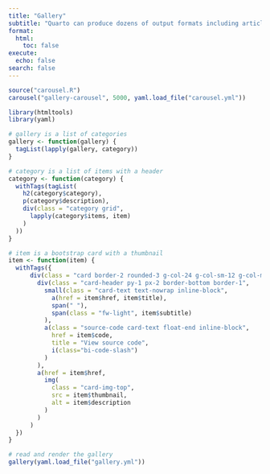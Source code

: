 ```yaml
---
title: "Gallery"
subtitle: "Quarto can produce dozens of output formats including articles, reports, presentations, interactive documents, websites, and books."
format:
  html:
    toc: false
execute:
  echo: false
search: false
---
```


```r
source("carousel.R")
carousel("gallery-carousel", 5000, yaml.load_file("carousel.yml"))
```

```r
library(htmltools)
library(yaml)

# gallery is a list of categories
gallery <- function(gallery) {
  tagList(lapply(gallery, category))
}

# category is a list of items with a header
category <- function(category) {
  withTags(tagList(
    h2(category$category),
    p(category$description),
    div(class = "category grid",
      lapply(category$items, item)
    )
  ))
}

# item is a bootstrap card with a thumbnail
item <- function(item) {
  withTags({
      div(class = "card border-2 rounded-3 g-col-24 g-col-sm-12 g-col-md-8 mb-2",
        div(class = "card-header py-1 px-2 border-bottom border-1",
          small(class = "card-text text-nowrap inline-block",
            a(href = item$href, item$title), 
            span(" "),
            span(class = "fw-light", item$subtitle)
          ),
          a(class = "source-code card-text float-end inline-block", 
            href = item$code,
            title = "View source code",
            i(class="bi-code-slash")
          )
        ),
        a(href = item$href,
          img(
            class = "card-img-top",
            src = item$thumbnail,
            alt = item$description
          )
        )
      )
  })
}

# read and render the gallery
gallery(yaml.load_file("gallery.yml"))
```

```{=html}
<style type="text/css">
.card {
  font-size: 16px;
}
.card a {
  text-decoration: none;
}

.category {
  column-gap: 10px;
}

.card .source-code {
  margin-top: 3px;
}

.carousel.card {
  padding-top: 2em;
}

.carousel img {
  width: 70%;
  margin-bottom: 110px;
}

.carousel-control-prev-icon, .carousel-control-next-icon {
  margin-bottom: 110px;
}

</style>
```
